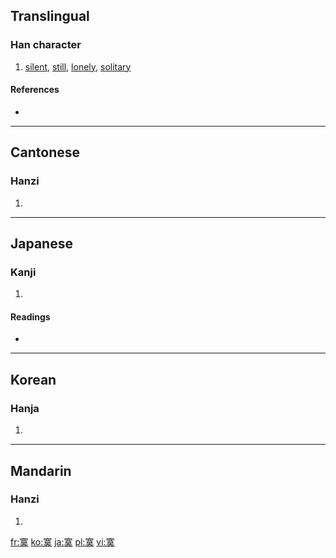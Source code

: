 ==Translingual==

===Han character===
{{Han char|rn=40|rad=宀|as=11|sn=14|four=3043<sub>0</sub>|canj=十廿日大 (JTAK)}}

# [[silent]], [[still]], [[lonely]], [[solitary]]

====References====
* {{Han ref|kx=0290.150|dkj=07282|dj=0574.220|hdz=20945.070|uh=5BDE|ud=23518|bh=B9E6|bd=47590}}

----

==Cantonese==

===Hanzi===
{{yue-hanzi|jyut=|y=mok6}}

# {{defn|Cantonese|sort=宀11}}

----

==Japanese==

===Kanji===
{{ja-kanji|grade=|rs=宀11}}

# {{defn|Japanese|sort=宀11}}

====Readings====
* {{ja-readings|on=[[ばく]] (baku), [[まく]] (maku)|kun=[[さびしい]] (sabishii)}}

----

==Korean==

===Hanja===
{{ko-hanja|hangeul=막|rv=mak|mr=mak}}

# {{defn|Korean|sort=宀11}}

----

==Mandarin==

===Hanzi===
{{cmn-hanzi|pin=[[mò]] ([[mo4]])|wg=mo<sup>4</sup>}}

# {{defn|Mandarin|sort=宀11}}

[[fr:寞]]
[[ko:寞]]
[[ja:寞]]
[[pl:寞]]
[[vi:寞]]